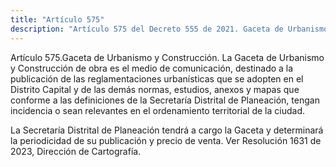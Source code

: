 ```yaml
---
title: "Artículo 575"
description: "Artículo 575 del Decreto 555 de 2021. Gaceta de Urbanismo y Construcción."
---
```


Artículo 575.Gaceta de Urbanismo y Construcción. La Gaceta de Urbanismo y Construcción de obra es el medio de comunicación, destinado a la publicación de las reglamentaciones urbanísticas que se adopten en el Distrito Capital y de las demás normas, estudios, anexos y mapas que conforme a las definiciones de la Secretaría Distrital de Planeación, tengan incidencia o sean relevantes en el ordenamiento territorial de la ciudad.
 
La Secretaría Distrital de Planeación tendrá a cargo la Gaceta y determinará la periodicidad de su publicación y precio de venta.
Ver Resolución 1631 de 2023, Dirección de Cartografía.